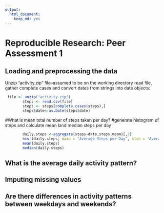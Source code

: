 ```yaml
---
output:
  html_document:
    keep_md: yes
---
```

# Reproducible Research: Peer Assessment 1


## Loading and preprocessing the data


Unzip "activity.zip" file--assumed to be on the working directory
read file, gather complete cases and convert dates from strings into 
date objects:

```r
 file <- unzip("activity.zip")
        steps <- read.csv(file)
        steps <- steps[complete.cases(steps),]
        steps$date<-as.Date(steps$date)
```
 
#What is mean total number of steps taken per day?
#generate histogram of steps and calculate mean Iand median steps per day

```r
        daily.steps <-aggregate(steps~date,steps,mean)[,2]
        hist(daily.steps, main = "Average Steps per Day", xlab = "Average Steps", col="darkorange")
        mean(daily.steps)
        median(daily.steps)
```

## What is the average daily activity pattern?



## Imputing missing values



## Are there differences in activity patterns between weekdays and weekends?

